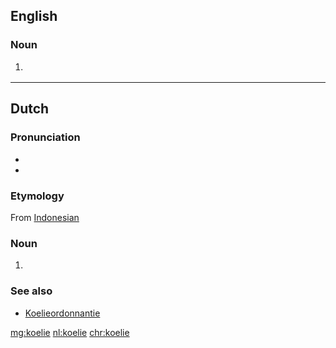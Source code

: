 ==English==

===Noun===
{{en-noun}}

# {{lb|en|South Africa}} {{alternative spelling of|coolie|lang=en}}

----

==Dutch==

===Pronunciation===
* {{audio|Nl-koelie.ogg|Audio|lang=nl}}
* {{hyphenation|koe|lie|lang=nl}}

===Etymology===
From [[w:Bahasa Indonesia|Indonesian]]

===Noun===
{{nl-noun|m|-s|koelietje}}

# {{l|en|coolie}}

===See also===
* [[w:nl:Koelie#Koelieordonnantie|Koelieordonnantie]]

[[mg:koelie]]
[[nl:koelie]]
[[chr:koelie]]